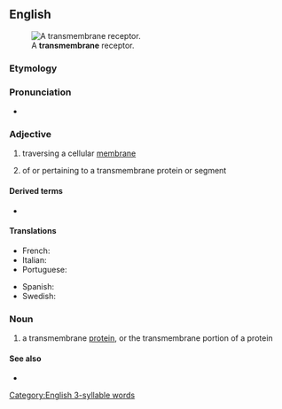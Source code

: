==English==
[[Image:Transmembrane receptor.svg|thumb|A '''transmembrane''' receptor.]]

===Etymology===
{{prefix|en|trans|membrane}}

===Pronunciation===
* {{rhymes|en|ɛmbɹeɪn|s=3}}

===Adjective===
{{en-adj|-}}

# {{lb|en|biology}} traversing a cellular [[membrane]]
# of or pertaining to a transmembrane protein or segment

====Derived terms====
* {{l|en|transmembranous}}

====Translations====
{{trans-top|Traversing a cellular membrane}}
* French: {{t+|fr|transmembranaire}}
* Italian: {{t|it|transmembrana}}
* Portuguese: {{t|pt|transmembranar}}
{{trans-mid}}
* Spanish: {{t|es|transmembranal}}
* Swedish: {{t+|sv|transmembran}}
{{trans-bottom}}

===Noun===
{{en-noun}}

# {{lb|en|cytology}} a transmembrane [[protein]], or the transmembrane portion of a protein

====See also====
* {{pedialite|Transmembrane protein}}

[[Category:English 3-syllable words]]